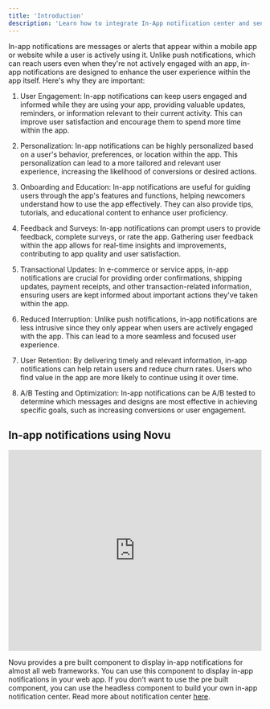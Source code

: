 ```yaml
---
title: 'Introduction'
description: 'Learn how to integrate In-App notification center and send In-App notification using Novu'
---
```

In-app notifications are messages or alerts that appear within a mobile app or website while a user is actively using it. Unlike push notifications, which can reach users even when they're not actively engaged with an app, in-app notifications are designed to enhance the user experience within the app itself. Here's why they are important:

1. User Engagement: In-app notifications can keep users engaged and informed while they are using your app, providing valuable updates, reminders, or information relevant to their current activity. This can improve user satisfaction and encourage them to spend more time within the app.

2. Personalization: In-app notifications can be highly personalized based on a user's behavior, preferences, or location within the app. This personalization can lead to a more tailored and relevant user experience, increasing the likelihood of conversions or desired actions.

3. Onboarding and Education: In-app notifications are useful for guiding users through the app's features and functions, helping newcomers understand how to use the app effectively. They can also provide tips, tutorials, and educational content to enhance user proficiency.

4. Feedback and Surveys: In-app notifications can prompt users to provide feedback, complete surveys, or rate the app. Gathering user feedback within the app allows for real-time insights and improvements, contributing to app quality and user satisfaction.

5. Transactional Updates: In e-commerce or service apps, in-app notifications are crucial for providing order confirmations, shipping updates, payment receipts, and other transaction-related information, ensuring users are kept informed about important actions they've taken within the app.

6. Reduced Interruption: Unlike push notifications, in-app notifications are less intrusive since they only appear when users are actively engaged with the app. This can lead to a more seamless and focused user experience.

7. User Retention: By delivering timely and relevant information, in-app notifications can help retain users and reduce churn rates. Users who find value in the app are more likely to continue using it over time.

8. A/B Testing and Optimization: In-app notifications can be A/B tested to determine which messages and designs are most effective in achieving specific goals, such as increasing conversions or user engagement.


## In-app notifications using Novu

<iframe src="https://www.loom.com/embed/e1a6a16b024a408eafb15dfcc2d2e0c3" width="100%" height="400px" frameborder="0" allowFullScreen></iframe>

Novu provides a pre built component to display in-app notifications for almost all web frameworks. You can use this component to display in-app notifications in your web app. If you don't want to use the pre built component, you can use the headless component to build your own in-app notification center. Read more about notification center [here](/notification-center/introduction).





